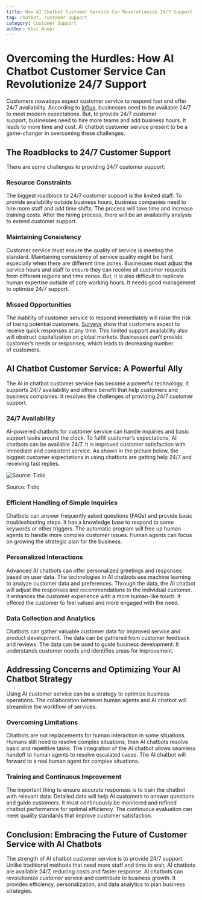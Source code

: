 ```yaml
---
title: How AI Chatbot Customer Service Can Revolutionize 24/7 Support
tag: chatbot, customer support
category: Customer Support
author: Khul Anwar
---
```



# Overcoming the Hurdles: How AI Chatbot Customer Service Can Revolutionize 24/7 Support



Customers nowadays expect customer service to respond fast and offer 24/7 availability. 
According to [Influx](https://influx.com/blog/24-7-follow-the-sun-support-stats), businesses need to be available 24/7 to meet modern expectations. But, to provide 24/7 customer support, businesses need to hire more teams and add business hours. It leads to more time and cost. AI chatbot customer service present to be a game-changer in overcoming these challenges.



## **The Roadblocks to 24/7 Customer Support**

There are some challenges to providing 24/7 customer support:

### **Resource Constraints**

The biggest roadblock to 24/7 customer support is the limited staff. To provide availability outside business hours, business companies need to hire more staff and add time shifts. The process will take time and increase training costs. After the hiring process, there will be an availability analysis to extend customer support.

### **Maintaining Consistency**

Customer service must ensure the quality of service is meeting the standard. Maintaining consistency of service quality might be hard, especially when there are different time zones. Businesses must adjust the service hours and staff to ensure they can receive all customer requests from different regions and time zones. But, it is also difficult to replicate human expertise outside of core working hours. It needs good management to optimize 24/7 support.

### **Missed Opportunities**

The inability of customer service to respond immediately will raise the risk of losing potential customers. [Surveys](https://www.tidio.com/blog/chatbot-statistics/) show that customers expect to receive quick responses at any time. This limited support availability also will obstruct capitalization on global markets. Businesses can’t provide customer’s needs or responses, which leads to decreasing number of customers.


## **AI Chatbot Customer Service: A Powerful Ally**

The AI in chatbot customer service has become a powerful technology. It supports 24/7 availability and others benefit that help customers and business companies. It resolves the challenges of providing 24/7 customer support.

### **24/7 Availability**

AI-powered chatbots for customer service can handle inquiries and basic support tasks around the clock. To fulfill customer’s expectations, AI chatbots can be available 24/7. It is improved customer satisfaction with immediate and consistent service. As shown in the picture below, the biggest customer expectations in using chatbots are getting help 24/7 and receiving fast replies.

![Source: Tidio](./img/chatbot-for-24hours-availability.png)

Source: Tidio

### **Efficient Handling of Simple Inquiries**

Chatbots can answer frequently asked questions (FAQs) and provide basic troubleshooting steps. It has a knowledge base to respond to some keywords or other triggers. The automatic program will free up human agents to handle more complex customer issues. Human agents can focus on growing the strategic plan for the business.

### **Personalized Interactions**

Advanced AI chatbots can offer personalized greetings and responses based on user data. The technologies in AI chatbots use machine learning to analyze customer data and preferences. Through the data, the AI chatbot will adjust the responses and recommendations to the individual customer. It enhances the customer experience with a more human-like touch. It offered the customer to feel valued and more engaged with the need.

### **Data Collection and Analytics**

Chatbots can gather valuable customer data for improved service and product development. The data can be gathered from customer feedback and reviews. The data can be used to guide business development. It understands customer needs and identifies areas for improvement.

## **Addressing Concerns and Optimizing Your AI Chatbot Strategy**

Using AI customer service can be a strategy to optimize business operations. The collaboration between human agents and AI chatbot will streamline the workflow of services.

### **Overcoming Limitations**

Chatbots are not replacements for human interaction in some situations. Humans still need to resolve complex situations, then AI chatbots resolve basic and repetitive tasks. The integration of the AI chatbot allows seamless handoff to human agents to resolve escalated cases. The AI chatbot will forward to a real human agent for complex situations.

### **Training and Continuous Improvement**

The important thing to ensure accurate responses is to train the chatbot with relevant data. Detailed data will help AI customers to answer questions and guide customers. It must continuously be monitored and refined chatbot performance for optimal efficiency. The continuous evaluation can meet quality standards that improve customer satisfaction.


## **Conclusion: Embracing the Future of Customer Service with AI Chatbots**

The strength of AI chatbot customer service is to provide 24/7 support. Unlike traditional methods that need more staff and time to wait, AI chatbots are available 24/7, reducing costs and faster response. AI chatbots can revolutionize customer service and contribute to business growth. It provides efficiency, personalization, and data analytics to plan business strategies.